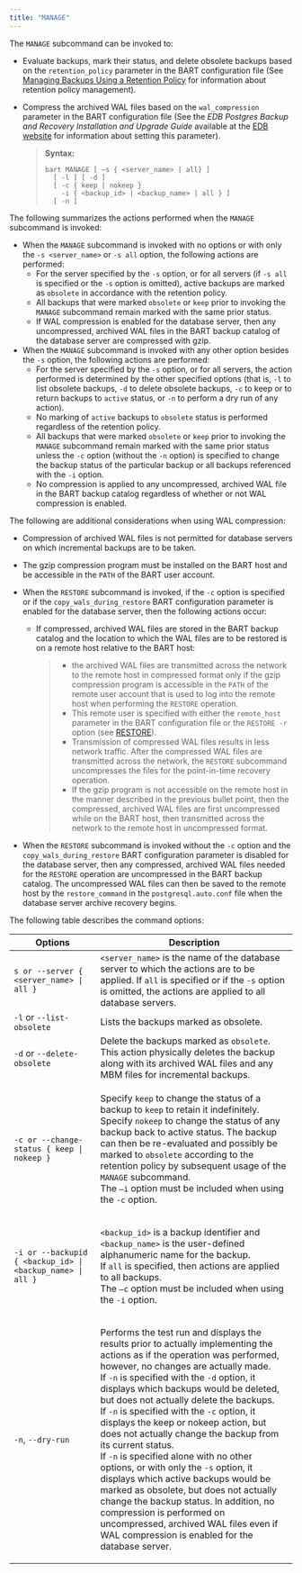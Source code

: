 ```yaml
---
title: "MANAGE"
---
```


<div id="manage" class="registered_link"></div>

The `MANAGE` subcommand can be invoked to:

-   Evaluate backups, mark their status, and delete obsolete backups based on the `retention_policy` parameter in the BART configuration file (See [Managing Backups Using a Retention Policy](../../04_using_bart/02_managing_backups_using_a_retention_policy/#managing_backups_using_a_retention_policy) for information about retention policy management).

-   Compress the archived WAL files based on the `wal_compression` parameter in the BART configuration file (See the *EDB Postgres Backup and Recovery Installation and Upgrade Guide* available at the [EDB website](https://www.enterprisedb.com/edb-docs/) for information about setting this parameter).

    > **Syntax:**
    >
    > ```
    > bart MANAGE [ –s { <server_name> | all} ]
    >   [ -l ] [ -d ]
    >   [ -c { keep | nokeep }
    >     -i { <backup_id> | <backup_name> | all } ]
    >   [ -n ]
    > ```

The following summarizes the actions performed when the `MANAGE` subcommand is invoked:

-   When the `MANAGE` subcommand is invoked with no options or with only the `-s <server_name>` or `-s all` option, the following actions are performed:
    -   For the server specified by the `-s` option, or for all servers (if `-s all` is specified or the `-s` option is omitted), active backups are marked as `obsolete` in accordance with the retention policy.
    -   All backups that were marked `obsolete` or `keep` prior to invoking the `MANAGE` subcommand remain marked with the same prior status.
    -   If WAL compression is enabled for the database server, then any uncompressed, archived WAL files in the BART backup catalog of the database server are compressed with gzip.
-   When the `MANAGE` subcommand is invoked with any other option besides the `-s` option, the following actions are performed:
    -   For the server specified by the `-s` option, or for all servers, the action performed is determined by the other specified options (that is, `-l` to list obsolete backups, `-d` to delete obsolete backups, `-c` to keep or to return backups to `active` status, or `-n` to perform a dry run of any action).
    -   No marking of `active` backups to `obsolete` status is performed regardless of the retention policy.
    -   All backups that were marked `obsolete` or `keep` prior to invoking the `MANAGE` subcommand remain marked with the same prior status unless the `-c` option (without the `-n` option) is specified to change the backup status of the particular backup or all backups referenced with the `-i` option.
    -   No compression is applied to any uncompressed, archived WAL file in the BART backup catalog regardless of whether or not WAL compression is enabled.

The following are additional considerations when using WAL compression:

-   Compression of archived WAL files is not permitted for database servers on which incremental backups are to be taken.
-   The gzip compression program must be installed on the BART host and be accessible in the `PATH` of the BART user account.
-   When the `RESTORE` subcommand is invoked, if the `-c` option is specified or if the `copy_wals_during_restore` BART configuration parameter is enabled for the database server, then the following actions occur:

    -   If compressed, archived WAL files are stored in the BART backup catalog and the location to which the WAL files are to be restored is on a remote host relative to the BART host:

        > -   the archived WAL files are transmitted across the network to the remote host in compressed format only if the gzip compression program is accessible in the `PATH` of the remote user account that is used to log into the remote host when performing the `RESTORE` operation.
        > -   This remote user is specified with either the `remote_host` parameter in the BART configuration file or the `RESTORE -r` option (see [RESTORE](../../04_using_bart/03_basic_bart_subcommand_usage/#restore)).
        > -   Transmission of compressed WAL files results in less network traffic. After the compressed WAL files are transmitted across the network, the `RESTORE` subcommand uncompresses the files for the point-in-time recovery operation.
        > -   If the gzip program is not accessible on the remote host in the manner described in the previous bullet point, then the compressed, archived WAL files are first uncompressed while on the BART host, then transmitted across the network to the remote host in uncompressed format.
-   When the `RESTORE` subcommand is invoked without the `-c` option and the `copy_wals_during_restore` BART configuration parameter is disabled for the database server, then any compressed, archived WAL files needed for the `RESTORE` operation are uncompressed in the BART backup catalog. The uncompressed WAL files can then be saved to the remote host by the `restore_command` in the `postgresql.auto.conf` file when the database server archive recovery begins.

The following table describes the command options:

<table><thead><tr class="header"><th>Options</th><th>Description</th></tr></thead><tbody><tr class="odd"><td><code>s or --server &#123; &lt;server_name&gt; | all &#125;</code></td><td><code>&lt;server_name&gt;</code> is the name of the database server to which the actions are to be applied. If <code>all</code> is specified or if the <code>-s</code> option is omitted, the actions are applied to all database servers.</td></tr><tr class="even"><td><code>-l</code> or <code>--list-obsolete</code></td><td>Lists the backups marked as obsolete.</td></tr><tr class="odd"><td><code>-d</code> or <code>--delete-obsolete</code></td><td>Delete the backups marked as <code>obsolete</code>. This action physically deletes the backup along with its archived WAL files and any MBM files for incremental backups.</td></tr><tr class="even"><td><code>-c or --change-status &#123; keep | nokeep &#125;</code></td><td><p>Specify <code>keep</code> to change the status of a backup to <code>keep</code> to retain it indefinitely.<br />
Specify <code>nokeep</code> to change the status of any backup back to active status. The backup can then be re-evaluated and possibly be marked to <code>obsolete</code> according to the retention policy by subsequent usage of the <code>MANAGE</code> subcommand.<br />
The <code>–i</code> option must be included when using the <code>-c</code> option.</p></td></tr><tr class="odd"><td><code>-i or --backupid &#123; &lt;backup_id&gt; | &lt;backup_name&gt; | all &#125;</code></td><td><p><code>&lt;backup_id&gt;</code> is a backup identifier and <code>&lt;backup_name&gt;</code> is the user-defined alphanumeric name for the backup.<br />
If <code>all</code> is specified, then actions are applied to all backups.<br />
The <code>–c</code> option must be included when using the <code>-i</code> option.</p></td></tr><tr class="even"><td><code>-n</code>, <code>--dry-run</code></td><td><p>Performs the test run and displays the results prior to actually implementing the actions as if the operation was performed, however, no changes are actually made.<br />
If <code>-n</code> is specified with the <code>-d</code> option, it displays which backups would be deleted, but does not actually delete the backups.<br />
If <code>-n</code> is specified with the <code>-c</code> option, it displays the keep or nokeep action, but does not actually change the backup from its current status.<br />
If <code>-n</code> is specified alone with no other options, or with only the <code>-s</code> option, it displays which active backups would be marked as obsolete, but does not actually change the backup status. In addition, no compression is performed on uncompressed, archived WAL files even if WAL compression is enabled for the database server.</p></td></tr></tbody></table>
